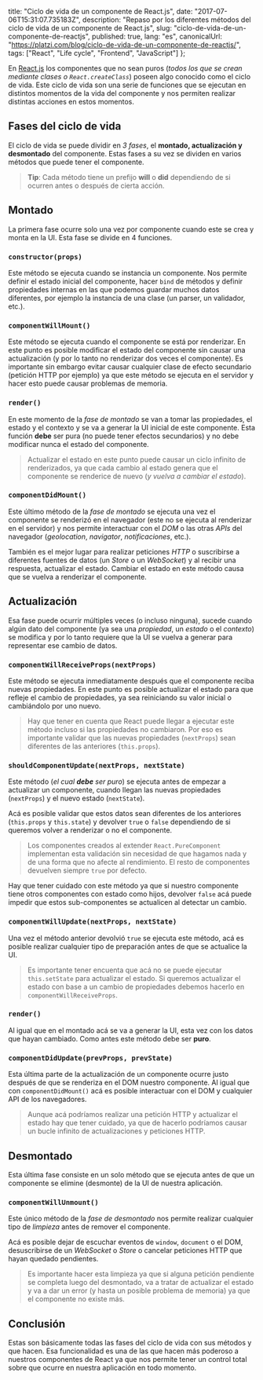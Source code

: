 
  title: "Ciclo de vida de un componente de React.js",
  date: "2017-07-06T15:31:07.735183Z",
  description:
    "Repaso por los diferentes métodos del ciclo de vida de un componente de React.js",
  slug: "ciclo-de-vida-de-un-componente-de-reactjs",
  published: true,
  lang: "es",
  canonicalUrl:
    "https://platzi.com/blog/ciclo-de-vida-de-un-componente-de-reactjs/",
  tags: ["React", "Life cycle", "Frontend", "JavaScript"]
};


En [React.js](http://platzi.com/clases/react/) los componentes que no sean puros (_todos los que se crean mediante clases o `React.createClass`_) poseen algo conocido como el ciclo de vida. Este ciclo de vida son una serie de funciones que se ejecutan en distintos momentos de la vida del componente y nos permiten realizar distintas acciones en estos momentos.

## Fases del ciclo de vida

El ciclo de vida se puede dividir en _3 fases_, el **montado, actualización y desmontado** del componente. Estas fases a su vez se dividen en varios métodos que puede tener el componente.

> **Tip**: Cada método tiene un prefijo **will** o **did** dependiendo de si ocurren antes o después de cierta acción.

## Montado

La primera fase ocurre solo una vez por componente cuando este se crea y monta en la UI. Esta fase se divide en 4 funciones.

### `constructor(props)`

Este método se ejecuta cuando se instancia un componente. Nos permite definir el estado inicial del componente, hacer `bind` de métodos y definir propiedades internas en las que podemos guardar muchos datos diferentes, por ejemplo la instancia de una clase (un parser, un validador, etc.).

### `componentWillMount()`

Este método se ejecuta cuando el componente se está por renderizar. En este punto es posible modificar el estado del componente sin causar una actualización (y por lo tanto no renderizar dos veces el componente). Es importante sin embargo evitar causar cualquier clase de efecto secundario (petición HTTP por ejemplo) ya que este método se ejecuta en el servidor y hacer esto puede causar problemas de memoria.

### `render()`

En este momento de la _fase de montado_ se van a tomar las propiedades, el estado y el contexto y se va a generar la UI inicial de este componente. Esta función **debe** ser pura (no puede tener efectos secundarios) y no debe modificar nunca el estado del componente.

> Actualizar el estado en este punto puede causar un ciclo infinito de renderizados, ya que cada cambio al estado genera que el componente se renderice de nuevo (_y vuelva a cambiar el estado_).

### `componentDidMount()`

Este último método de la _fase de montado_ se ejecuta una vez el componente se renderizó en el navegador (este no se ejecuta al renderizar en el servidor) y nos permite interactuar con el _DOM_ o las otras _APIs_ del navegador (_geolocation_, _navigator_, _notificaciones_, etc.).

También es el mejor lugar para realizar peticiones _HTTP_ o suscribirse a diferentes fuentes de datos (un _Store_ o un _WebSocket_) y al recibir una respuesta, actualizar el estado. Cambiar el estado en este método causa que se vuelva a renderizar el componente.

## Actualización

Esa fase puede ocurrir múltiples veces (o incluso ninguna), sucede cuando algún dato del componente (ya sea una _propiedad_, un _estado_ o el _contexto_) se modifica y por lo tanto requiere que la UI se vuelva a generar para representar ese cambio de datos.

### `componentWillReceiveProps(nextProps)`

Este método se ejecuta inmediatamente después que el componente reciba nuevas propiedades. En este punto es posible actualizar el estado para que refleje el cambio de propiedades, ya sea reiniciando su valor inicial o cambiándolo por uno nuevo.

> Hay que tener en cuenta que React puede llegar a ejecutar este método incluso si las propiedades no cambiaron. Por eso es importante validar que las nuevas propiedades (`nextProps`) sean diferentes de las anteriores (`this.props`).

### `shouldComponentUpdate(nextProps, nextState)`

Este método (_el cual **debe** ser puro_) se ejecuta antes de empezar a actualizar un componente, cuando llegan las nuevas propiedades (`nextProps`) y el nuevo estado (`nextState`).

Acá es posible validar que estos datos sean diferentes de los anteriores (`this.props` y `this.state`) y devolver `true` o `false` dependiendo de si queremos volver a renderizar o no el componente.

> Los componentes creados al extender `React.PureComponent` implementan esta validación sin necesidad de que hagamos nada y de una forma que no afecte al rendimiento. El resto de componentes devuelven siempre `true` por defecto.

Hay que tener cuidado con este método ya que si nuestro componente tiene otros componentes con estado como hijos, devolver `false` acá puede impedir que estos sub-componentes se actualicen al detectar un cambio.

### `componentWillUpdate(nextProps, nextState)`

Una vez el método anterior devolvió `true` se ejecuta este método, acá es posible realizar cualquier tipo de preparación antes de que se actualice la UI.

> Es importante tener encuenta que acá no se puede ejecutar `this.setState` para actualizar el estado. Si queremos actualizar el estado con base a un cambio de propiedades debemos hacerlo en `componentWillReceiveProps`.

### `render()`

Al igual que en el montado acá se va a generar la UI, esta vez con los datos que hayan cambiado. Como antes este método debe ser **puro**.

### `componentDidUpdate(prevProps, prevState)`

Esta última parte de la actualización de un componente ocurre justo después de que se renderiza en el DOM nuestro componente. Al igual que con `componentDidMount()` acá es posible interactuar con el DOM y cualquier API de los navegadores.

> Aunque acá podríamos realizar una petición HTTP y actualizar el estado hay que tener cuidado, ya que de hacerlo podríamos causar un bucle infinito de actualizaciones y peticiones HTTP.

## Desmontado

Esta última fase consiste en un solo método que se ejecuta antes de que un componente se elimine (desmonte) de la UI de nuestra aplicación.

### `componentWillUnmount()`

Este único método de la _fase de desmontado_ nos permite realizar cualquier tipo de _limpieza_ antes de remover el componente.

Acá es posible dejar de escuchar eventos de `window`, `document` o el DOM, desuscribirse de un _WebSocket_ o _Store_ o cancelar peticiones HTTP que hayan quedado pendientes.

> Es importante hacer esta limpieza ya que si alguna petición pendiente se completa luego del desmontado, va a tratar de actualizar el estado y va a dar un error (y hasta un posible problema de memoria) ya que el componente no existe más.

## Conclusión

Estas son básicamente todas las fases del ciclo de vida con sus métodos y que hacen. Esa funcionalidad es una de las que hacen más poderoso a nuestros componentes de React ya que nos permite tener un control total sobre que ocurre en nuestra aplicación en todo momento.
